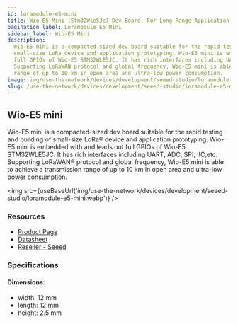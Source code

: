 ```yaml
---
id: loramodule-e5-mini
title: Wio-E5 Mini (Stm32Wle5Jc) Dev Board, For Long Range Application
pagination_label: Loramodule E5 Mini
sidebar_label: Wio-E5 Mini
description:
  Wio-E5 mini is a compacted-sized dev board suitable for the rapid testing and building of
  small-size LoRa device and application prototyping. Wio-E5 mini is embedded with and leads out
  full GPIOs of Wio-E5 STM32WLE5JC. It has rich interfaces including UART, ADC, SPI, IIC,etc.
  Supporting LoRaWAN protocol and global frequency, Wio-E5 mini is able to achieve a transmission
  range of up to 10 km in open area and ultra-low power consumption.
image: img/use-the-network/devices/development/seeed-studio/loramodule-e5-mini.jpg
slug: /use-the-network/devices/development/seeed-studio/loramodule-e5-mini
---
```



## Wio-E5 mini

Wio-E5 mini is a compacted-sized dev board suitable for the rapid testing and building of small-size
LoRa® device and application prototyping. Wio-E5 mini is embedded with and leads out full GPIOs of
Wio-E5 STM32WLE5JC. It has rich interfaces including UART, ADC, SPI, IIC,etc. Supporting LoRaWAN®
protocol and global frequency, Wio-E5 mini is able to achieve a transmission range of up to 10 km in
open area and ultra-low power consumption.

<img
  src={useBaseUrl('img/use-the-network/devices/development/seeed-studio/loramodule-e5-mini.webp')}
/>

### Resources

- [Product Page](https://www.seeedstudio.com/LoRa-E5-mini-STM32WLE5JC-p-4869.html)
- [Datasheet](https://files.seeedstudio.com/products/113990939/LoRa-E5%20mini%20v1.0.pdf)
- [Reseller - Seeed](https://www.seeedstudio.com/LoRa-E5-mini-STM32WLE5JC-p-4869.html)

### Specifications

#### Dimensions:

- width: 12 mm
- length: 12 mm
- height: 2.5 mm
